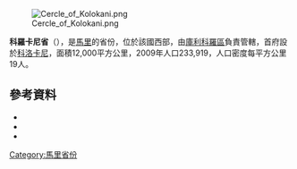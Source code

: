[[Image:Cercle_of_Kolokani.png|right]]

'''科羅卡尼省'''（{{lang-fr|Cercle de Kolokani}}），是[[馬里|馬里]]的省份，位於該國西部，由[[庫利科羅區|庫利科羅區]]負責管轄，首府設於[[科洛卡尼|科洛卡尼]]，面積12,000平方公里，2009年人口233,919，人口密度每平方公里19人。

==參考資料==
*{{citation | title=Synthèsis des Plans de Securité Alimentaire des Communes du Cercle Kolokani 2008-2012 | publisher=Commissariat à la Sécurité Alimentaire, République du Mali, USAID-Mali | year=2008 | url=http://www.aec.msu.edu/fs2/mali_fd_strtgy/plans/koulikoro/kolokani/P_S_A_synthese_cercle_kkni.pdf | language=fr | deadurl=yes | archiveurl=https://web.archive.org/web/20110726135427/http://www.aec.msu.edu/fs2/mali_fd_strtgy/plans/koulikoro/kolokani/P_S_A_synthese_cercle_kkni.pdf | archivedate=2011年7月26日 | df= }}
*{{citation | url=http://instat.gov.ml/documentation/koulikoro.pdf
 | publisher=République de Mali: Institut National de la Statistique| title=Resultats Provisoires RGPH 2009 (Région de Koulikoro) | language=fr }}
*{{citation|title=Communes de la Région de Koulokoro |publisher=Ministère de l’administration territoriale et des collectivités locales, République du Mali |url=http://www.matcl.gov.ml/pdf/ComRegKoulikoro.pdf |language=fr |deadurl=yes |archiveurl=https://web.archive.org/web/20120309074136/http://www.matcl.gov.ml/pdf/ComRegKoulikoro.pdf |archivedate=2012-03-09 }}

{{coord|13|45|N|8|10|W|dim:180000_region:ML-2_type:adm2nd_source:dewiki|display=title}}

{{庫利科羅區}}

[[Category:馬里省份|Category:馬里省份]]


{{Mali-geo-stub}}